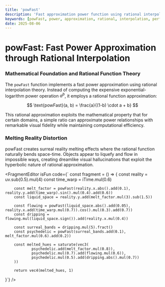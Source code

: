 ```yaml
---
title: 'powFast'
description: 'Fast approximation power function using rational interpolation for real-time visual computing'
keywords: [powFast, power, approximation, rational, interpolation, performance]
date: 2025-08-06
---
```



# powFast: Fast Power Approximation through Rational Interpolation

### Mathematical Foundation and Rational Function Theory

The `powFast` function implements a fast power approximation using rational interpolation theory. Instead of computing the expensive exponential-logarithm power operation $a^b$, it employs a rational function approximation:

$$
\text{powFast}(a, b) = \frac{a}{(1-b) \cdot a + b}
$$

This rational approximation exploits the mathematical property that for certain domains, a simple ratio can approximate power relationships with remarkable visual fidelity while maintaining computational efficiency.

### Melting Reality Distortion

powFast creates surreal reality melting effects where the rational function naturally bends space-time. Objects appear to liquefy and flow in impossible ways, creating dreamlike visual hallucinations that exploit the hyperbolic nature of rational approximation.

<FragmentEditor
        isFun
        code={`
const fragment = () => {
        const reality = uv.sub(0.5).mul(4)
        const time_warp = iTime.mul(0.6)
        
        const melt_factor = powFast(reality.x.abs().add(0.1), reality.y.add(time_warp).sin().mul(0.4).add(0.6))
        const liquid_space = reality.y.add(melt_factor.mul(3).sub(1.5))
        
        const flowing = powFast(liquid_space.abs().add(0.05), reality.x.add(time_warp.mul(0.7)).cos().mul(0.3).add(0.7))
        const dripping = flowing.mul(liquid_space.sign()).add(reality.x.mul(0.4))
        
        const surreal_bands = dripping.mul(5).fract()
        const psychedelic = powFast(surreal_bands.add(0.1), melt_factor.mul(0.6).add(0.2))
        
        const melted_hues = saturate(vec3(
                psychedelic.add(melt_factor.mul(0.8)),
                psychedelic.mul(0.7).add(flowing.mul(0.6)),
                psychedelic.mul(0.5).add(dripping.abs().mul(0.7))
        ))
        
        return vec4(melted_hues, 1)
}`}
/>
